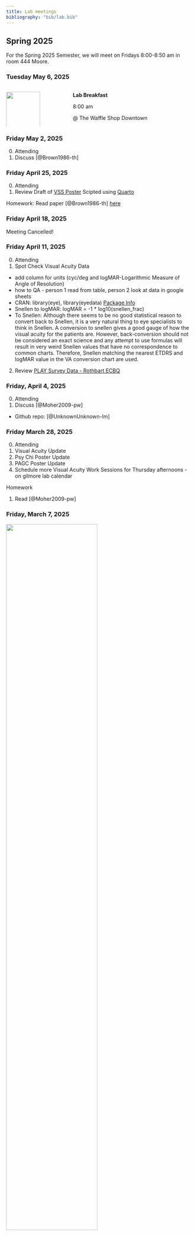 ```yaml
---
title: Lab meetings
bibliography: "bib/lab.bib"
---
```


## Spring 2025

For the Spring 2025 Semester, we will meet on Fridays 8:00-8:50 am in room 444 Moore.

### Tuesday May 6, 2025 

:::: {.columns}

::: {.column width="20%"}
![](images/breakfast.jpg){fig-align="left" width="100%"}
:::

::: {.column width="10%"}
<!-- empty column to create gap -->
:::

::: {.column width="70%"}

**Lab Breakfast**

8:00 am 

@ The Waffle Shop Downtown
:::
::::

### Friday May 2, 2025

0. Attending
1. Discuss [@Brown1986-th]


### Friday April 25, 2025

0. Attending
1. Review Draft of [VSS Poster](https://gilmore-lab.github.io/vss-2025-poster/vss-2025-poster.pdf) Scipted using [Quarto](https://gilmore-lab.github.io/vss-2025-poster/vss-2025-submission.html)

Homework: Read paper [@Brown1986-th] [here](../pdfs/brown_yamamoto-1986.pdf)

### Friday April 18, 2025

Meeting Cancelled!

### Friday April 11, 2025

0. Attending
1. Spot Check Visual Acuity Data
  - add column for units (cyc/deg and logMAR-Logarithmic Measure of Angle of Resolution)
  - how to QA - person 1 read from table, person 2 look at data in google sheets
  - CRAN: library(eye), library(eyedata) [Package Info](https://cran.r-project.org/web/packages/eye/vignettes/eye.html)
  - Snellen to logMAR: logMAR = -1 * log10(snellen_frac)
  - To Snellen: Although there seems to be no good statistical reason to convert back to Snellen, it is a very natural thing to eye specialists to think in Snellen. A conversion to snellen gives a good gauge of how the visual acuity for the patients are. However, back-conversion should not be considered an exact science and any attempt to use formulas will result in very weird Snellen values that have no correspondence to common charts. Therefore, Snellen matching the nearest ETDRS and logMAR value in the VA conversion chart are used.
2. Review [PLAY Survey Data - Rothbart ECBQ](https://play-project.org/KoBoToolbox/home-visit-viz.html#rothbart-ecbq)

### Friday, April 4, 2025

0. Attending
1. Discuss [@Moher2009-pw]
  - Github repo: [@UnknownUnknown-lm] 

### Friday March 28, 2025

0. Attending
1. Visual Acuity Update
2. Psy Chi Poster Update
3. PAGC Poster Update
4. Schedule more Visual Acuity Work Sessions for Thursday afternoons - on gilmore lab calendar

Homework

1. Read [@Moher2009-pw]

### Friday, March 7, 2025

![](images/happy-spring-break-clipart-8-768x311.jpg){fig-align="center" width="70%"}

### Friday, February 28, 2025

Meeting Cancelled!

### Friday, February 21, 2025

0. Attending
1. Visual Acuity Update
2. Julia Present [@Palmer2005-qb]
3. Accept invitation to [DataCamp](https://www.datacamp.com/) sent to your PSU email address - Brianna B.

4. Upcoming Events

  - 2/25 Visual Acuity Work Session, 503 Moore, 1:30-3:30pm
  - 2/28 Dr. Gilmore Present [@Page2021-dn] 

5. Homework

  - Read [@Page2021-dn]
  - [CITI Training](https://gilmore-lab.github.io/protocols/training.html#citi-training) ASAP - Megan
  - [Clery Act Training](https://gilmore-lab.github.io/protocols/training.html#clery-act-training) by 2/14 - Bruna, Brianna, Nicole, Julia, Paige, Megan, Gavin
  - [Reporting Suspected Child Abuse](https://gilmore-lab.github.io/protocols/training.html#reporting-suspected-child-abuse) by 2/18 - Bruna, Brianna, Nicole, Julia, Paige, Megan
  - [Values, Ethics, & Compliance Training](https://gilmore-lab.github.io/protocols/training.html#values-ethics-and-compliance-training) by 2/18 - Bruna, Brianna, Nicole, Julia, Paige, Megan, Bri
  - [Title IX Training](https://gilmore-lab.github.io/protocols/training.html#understanding-title-ix-at-penn-state) by 2/21 - Bruna, Brianna, Nicole, Julia, Paige, Megan, Bri

### Friday, February 14, 2025

0. Attending
1. Paige Present: [@Thunstedt2022-qa]
2. Visual Acuity Update
- almost done with source
3. Accept invitation to [DataCamp](https://www.datacamp.com/) sent to your PSU email address - Bri, Gavin, Brianna, Bruna
4. Poster Presentation Opportunities
  - [Psi Chi](https://sites.psu.edu/psichi/), the International Honor Society in Psychology, is hosting its annual  [Spring Research Conference](http://sites.psu.edu/psichi/research-conference-2/) in April.
    - 2/21: Submit [application](https://forms.gle/UGqftFVr9daYMAKy8) at 11:59pm
    - 4/23: 1:30-4:30pm In-person Conference, Moore Atrium
    - 4/23: 6:00 -7:00pm Virtual Conference, Zoom
  - The [Undergraduate Exhibition](https://urfm.psu.edu/programs/undergraduate-exhibition) is in April
    - 2/24: application will be available
    - 3/17: application due date
    - 4/14-16: Virtual Exhibition
    - 4/16: 11am-1pm In-Person Poster Presentation, Alumni Hall, HUB
    - 4/17: 7:30-9pm An Evening of Creative Inquiry in Music, Recital Hall

5. Upcoming Events

  - 2/18 Visual Acuity Work Session, 503 Moore, 1:30-3:30pm
  - 2/21 Julia Present [@Palmer2005-qb]
  - 2/28 Dr. Gilmore Present [@Page2021-dn]

6. Homework
  - READ: [@Palmer2005-qb]
  - [CITI Training](https://gilmore-lab.github.io/protocols/training.html#citi-training) ASAP - Gavin, Megan
  - [Clery Act Training](https://gilmore-lab.github.io/protocols/training.html#clery-act-training) by 2/14 - Bruna, Brianna, Nicole, Julia, Paige, Megan, Gavin
  - [Reporting Suspected Child Abuse](https://gilmore-lab.github.io/protocols/training.html#reporting-suspected-child-abuse) by 2/18 - Bruna, Brianna, Nicole, Julia, Paige, Megan
  - [Values, Ethics, & Compliance Training](https://gilmore-lab.github.io/protocols/training.html#values-ethics-and-compliance-training) by 2/18 - Bruna, Brianna, Nicole, Julia, Paige, Megan, Bri
  - [Title IX Training](https://gilmore-lab.github.io/protocols/training.html#understanding-title-ix-at-penn-state) by 2/21 - Bruna, Brianna, Nicole, Julia, Paige, Megan, Bri

### Friday, February 7, 2025

0. Attending
1. Visual Acuity Project

  - Review [New Protocol](https://docs.google.com/document/d/1qxU5-iTeqzOXE7BhoANQ5TL8xP0ofWwp2ujYLmYKUE4/edit?tab=t.0)
  - Schedule work sessions 
    - 2/11/2025 1:30-3:30pm 503 Moore

2. Upcoming Talks ~15 min 

  - 2/14: Paige Present [@Thunstedt2022-qa] 
  - 2/21: Julia Present 
  
3. Upcoming Meetings

- Visual Acuity: Mondays 12:00-1:00 in 503 Moore 
- PLAY: Mondays 2:30-3:30 in 503 Moore 
- Working Session - Visual Acuity: Tuesdays 1:30-3:30 in 503 Moore

4. Homework

  - Accept invitation to [DataCamp](https://www.datacamp.com/) sent to your PSU email address.
  - Read and prepare to discuss [@Thunstedt2022-qa] for 2/14.
  - [CITI Training](https://gilmore-lab.github.io/protocols/training.html#citi-training) ASAP - Bri, Gavin, Megan
  - [Clery Act Training](https://gilmore-lab.github.io/protocols/training.html#clery-act-training) by 2/14 - Bruna, Brianna, Nicole, Julia, Paige, Megan, Gavin, Bri

### Friday, January 31, 2025
0. Attending: Rick, Kassandra, Nicole, Paige, Brianna, Trinity, Hayley, Bri, Lina
 
1. Trinity present [Freud, S., (1913). Further recommendations in the technique of psycho-analysis. In Stachey, J., & Freud, A., (Eds.), The Standard Edition of the Complete Psychological Works of Sigmund Freud, (Vol. XII., pp. 164-191).](/lab-mtg-talks/freud-further-recommendation.pdf) 
  - Interesting further reading: [Freud, Sigmund. 1997. The Interpretation of Dreams. Translated by A. A. Brill. Wordsworth Classics of World Literature. Herts, UK: Wordsworth Editions.](https://www.amazon.com/Interpretation-Dreams-Wordsworth-Classics-Literature/dp/1853264849)

Weekly Project Meetings

- Visual Acuity: Mondays 12:00-1:00 in 503 Moore 
- PLAY: Mondays 2:30-3:30 in 503 Moore

Upcoming Talks ~15 min 

  - 2/7: Paige present 
  - 2/14: Julia present 
  
To Do:

- Please complete [CITI Training](https://gilmore-lab.github.io/protocols/training.html#citi-training) ASAP
  - Bri, Gavin, Megan
- Please complete [Clery Act Training](https://gilmore-lab.github.io/protocols/training.html#clery-act-training) by 2/7
  - Bruna, Brianna, Nicole, Julia, Paige, Megan, Gavin, Bri
- Please complete [Building a Safe Penn State: Reporting Child Abuse Training](https://gilmore-lab.github.io/protocols/training.html#building-a-safe-penn-state-reporting-child-abuse) by 2/7
  - Bruna, Brianna, Nicole, Julia, Paige, Megan, Bri


### Friday, January 24, 2025

0. Attending
1. Introductions
2. Spring 2025 Lab Priorities (Rick)
  - Play & Learning Across a Year (PLAY) Project, [PLAY site](https://play-project.org), [Parent site](https://anhourinthelife.org), [KoBoToolbox Surveys](https://PLAY-behaviorome.github.io/KoBoToolbox/)
    - Data Collection Update (Paige, Brianna)
  - [Visual Acuity](https://gilmore-lab.github.io/visual-acuity/) Project
    - [Visual Acuity Analysis Procedure](https://docs.google.com/document/d/1jdoIzE1cLHphA9y89jyhK20lTXJ2WCu4fBIATH25EeY/edit?tab=t.0)
    - [Legacy Project Acuity Data: By Paper](https://docs.google.com/spreadsheets/d/1UFZkbh9oU4JHpYsrkDQcNmDyqD4J-qB74dhyMzIkqKs/edit?gid=432255138#gid=432255138)
    - [Legacy Project Data Analysis](https://docs.google.com/spreadsheets/d/1XnGweqEAiTlU8mhvWqtCCMNm9l5txdR0YpQsuMxvgio/edit?gid=998401983#gid=998401983)
  - [Databrary](https://databrary.org), especially the [Databrary Guide](https://databrary.github.io/guide), the [*databraryr* package](https://databrary.github.io/databraryr), and the [Databrary Analytics](https://databrary.github.io/analytics).
  - Refreshing internal resources, especially the [lab website](https://gilmore-lab.github.io) and our lab [protocols site](https://gilmore-lab.github.io/protocols).
  - [Datacamp](https://www.datacamp.com/) 
3. Continue working on required training:  [Instructions](https://gilmore-lab.github.io/protocols/trainings.html)

Scheduled Weekly Project Meetings

  - Visual Acuity: Mondays 1:30-2:30 in 503 Moore
  - PLAY: Mondays 2:30-3:30 in 503 Moore

Upcoming Talks ~15 min  

  - 1/31: Trinity present - Freud
  - 2/7: Paige present
  - 2/14: Julia present - Neurogenetics
